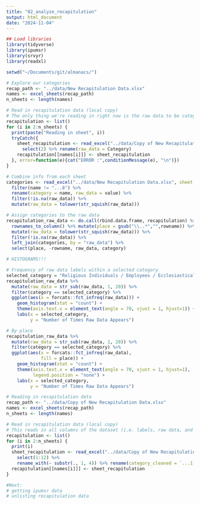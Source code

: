 ```yaml
---
title: "02_analyze_recapitulation"
output: html_document
date: "2024-11-04"
---
```


```r
## Load libraries
library(tidyverse)
library(ipumsr)
library(srvyr)
library(readxl)

setwd("~/Documents/git/almanacs/")
```

```r
# Explore our categories
recap_path <- "../data/New Recapitulation Data.xlsx"
names <- excel_sheets(recap_path)
n_sheets <- length(names)

# Read in recapitulation data (local copy)
# The only thing we're reading in right now is the raw data to be categorized
recapitulation <- list()
for (i in 2:n_sheets) {
  print(paste("Reading in sheet", i))
  tryCatch({  
    sheet_recapitulation <- read_excel("../data/Copy of New Recapitulation Data.xlsx", sheet = i) %>%
      select(2) %>% rename(raw_data = Category)
    recapitulation[[names[i]]] <- sheet_recapitulation
  }, error=function(e){cat("ERROR :",conditionMessage(e), "\n")})  
}

# Combine info from each sheet
categories <- read_excel("../data/New Recapitulation Data.xlsx", sheet = 1) %>% pivot_longer(cols = everything()) %>%
  filter(name != "...8") %>%
  rename(category = name, raw_data = value) %>%
  filter(!is.na(raw_data)) %>%
  mutate(raw_data = tolower(str_squish(raw_data)))

# Assign categories to the raw data 
recapitulation_raw_data <- do.call(rbind.data.frame, recapitulation) %>%
  rownames_to_column() %>% mutate(place = gsub("\\..*","",rowname)) %>%
  mutate(raw_data = tolower(str_squish(raw_data))) %>% 
  filter(!is.na(raw_data)) %>%
  left_join(categories, by = "raw_data") %>%
  select(place, -rowname, raw_data, category)

```

```r
# HISTOGRAMS!!!

# Frequency of raw data labels within a selected category
selected_category = "Religious Individuals / Employees / Ecclesiastical Trainees"
recapitulation_raw_data %>%
  mutate(raw_data = str_sub(raw_data, 1, 20)) %>%
  filter(category == selected_category) %>%
  ggplot(aes(x = forcats::fct_infreq(raw_data))) +
    geom_histogram(stat = "count") + 
    theme(axis.text.x = element_text(angle = 70, vjust = 1, hjust=1)) +
    labs(x = selected_category,
         y = "Number of Times Raw Data Appears")

# By place 
recapitulation_raw_data %>%
  mutate(raw_data = str_sub(raw_data, 1, 20)) %>%
  filter(category == selected_category) %>%
  ggplot(aes(x = forcats::fct_infreq(raw_data),
             fill = place)) +
    geom_histogram(stat = "count") + 
    theme(axis.text.x = element_text(angle = 70, vjust = 1, hjust=1),
          legend.position = "none") +
    labs(x = selected_category,
         y = "Number of Times Raw Data Appears")
```

```r
# Reading in recapitulation data
recap_path <- "../data/Copy of New Recapitulation Data.xlsx"
names <- excel_sheets(recap_path)
n_sheets <- length(names)

# Read in recapitulation data (local copy)
# This reads in all columns of the dataset (i.e. labels, raw data, and numeric values)
recapitulation <- list()
for (i in 2:n_sheets) {
  print(i)
  sheet_recapitulation <- read_excel("../data/Copy of New Recapitulation Data.xlsx", sheet = i) %>%
    select(1:12) %>%
    rename_with(~ substr(., 1, 4)) %>% rename(category_cleaned = `...1`, category_raw = Cate)
  recapitulation[[names[i]]] <- sheet_recapitulation
}

#Next: 
# getting ipumsr data
# unlisting recapitulation data
```

